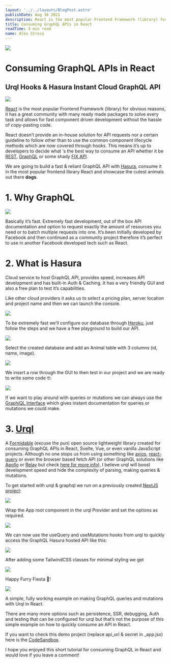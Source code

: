```yaml
---
layout: '../../layouts/BlogPost.astro'
publishDate: Aug 16 2021
description: React is the most popular Frontend Framework (library) for obvious reasons, it has a great community with many ready made packages to solve every task and allows for fast component driven development…
title: Consuming GraphQL APIs in React
readTime: 4 min read
name: Alex Streza
---
```


![](https://miro.medium.com/max/1400/0*AC96783_VV6QI-da)

# Consuming GraphQL APIs in React

## Urql Hooks & Hasura Instant Cloud GraphQL API

![](https://miro.medium.com/max/942/0*KHUAHJ0_B_E33iSf)

[React](https://reactjs.org/) is the most popular Frontend Framework (library) for obvious reasons, it has a great community with many ready made packages to solve every task and allows for fast component driven development without the hassle of copy-pasting code.

React doesn’t provide an in-house solution for API requests nor a certain guideline to follow other than to use the common component lifecycle methods which are now covered through hooks. This means it’s up to developers to decide what ‘s the best way to consume an API whether it be [REST](https://restfulapi.net/), [GraphQL](https://graphql.org/) or some shady [FIX API](https://www.fxcm.com/markets/insights/fix-api/).

We are going to build a fast & reliant GraphQL API with [Hasura](https://hasura.io/), consume it in the most popular frontend library React and showcase the cutest animals out there **dogs**.

# 1\. Why GraphQL

![](https://miro.medium.com/max/760/0*dHAQ5hrd3TtGnJmY)

Basically it’s fast. Extremely fast development, out of the box API documentation and option to request exactly the amount of resources you need or to batch multiple requests into one. It’s been initially developed by Facebook and then continued as a community project therefore it’s perfect to use in another Facebook developed tech such as React.

# 2\. What is Hasura

Cloud service to host GraphQL API, provides speed, increases API development and has built-in Auth & Caching. It has a very friendly GUI and also a free plan to test it’s capabilities.

Like other cloud providers it asks us to select a pricing plan, server location and project name and then we can launch the console.

![](https://miro.medium.com/max/906/0*q3rZjhBhXOksNKmW)

To be extremely fast we’ll configure our database through [Heroku](https://dashboard.heroku.com/), just follow the steps and we have a free playground to build our API.

![](https://miro.medium.com/max/1400/0*iRGnGdCFB4FdEx80)

Select the created database and add an Animal table with 3 columns (id, name, image).

![](https://miro.medium.com/max/1400/0*TGDOjOfD4fcUxz-w)

We insert a row through the GUI to then test in our project and we are ready to write some code 🤓.

![](https://miro.medium.com/max/1400/0*wRveRBfOZPb9ggNI)

If we want to play around with queries or mutations we can always use the [GraphiQL Interface](https://hasura.io/learn/graphql/hasura/data-modelling/2-try-user-queries/) which gives instant documentation for queries or mutations we could make.

# 3\. [Urql](https://formidable.com/open-source/urql/)

A [Formidable](https://formidable.com/) (excuse the pun) open source lightweight library created for consuming GraphQL APIs in React, Svelte, Vue, or even vanilla JavaScript projects. Although no one stops us from using something like [axios](https://github.com/axios/axios), [react-query](https://react-query.tanstack.com/) or even the browser based fetch API (or other GraphQL solutions like [Apollo](https://www.apollographql.com/) or [Relay](https://relay.dev/) but check [here for more info](https://formidable.com/open-source/urql/docs/comparison/)), I believe urql will boost development speed and hide the complexity of parsing, making queries & mutations.

To get started with urql & graphql we run on a previously created [NextJS project](https://nextjs.org/):

![](https://miro.medium.com/max/1400/1*K0vEbF1kBlTThDh52iG-XA.png)

Wrap the App root component in the urql Provider and set the options as required.

![](https://miro.medium.com/max/1400/1*VenLdZXiEzTEwlsanKpoqw.png)

We can now use the useQuery and useMutations hooks from urql to quickly access the GraphQL Hasura hosted API like this:

![](https://miro.medium.com/max/1400/1*UNlqB8Ggp_P751XAV_VJ7g.png)

After adding some TailwindCSS classes for minimal styling we get

![](https://miro.medium.com/max/1400/1*Fp4fHf5EVPeL95ybjpn0tg.png)

Happy Furry Fiesta 🐶!

![](https://miro.medium.com/max/690/0*ix60Hl4wGTbSt9ut)

A simple, fully working example on making GraphQL queries and mutations with Urql in React.

There are many more options such as persistence, SSR, debugging, Auth and testing that can be configured for urql but that’s not the purpose of this simple example on how to quickly consume an API in React.

If you want to check this demo project (replace api_url & secret in \_app.jsx) here is the [CodeSandbox](https://codesandbox.io/s/react-graphql-urql-33u2f?file=/tailwind.config.js).

I hope you enjoyed this short tutorial for consuming GraphQL in React and would love if you leave a comment!
